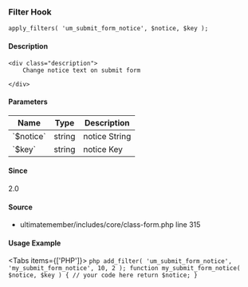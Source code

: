 
<UMBreadCrumb type="filter"/>

### Filter Hook    
    
```
apply_filters( 'um_submit_form_notice', $notice, $key );
```

#### Description
    <div class="description">
        Change notice text on submit form
 
    </div>

#### Parameters
            
<table className="table-auto mt-2 border dark:border-gray-500 p-5 text-sm text-left">
<thead>
<tr>
<th  className="px-3">Name</th>
<th  className="px-3">Type</th>
<th  className="px-3">Description</th>
</tr>
</thead>
<tbody>
               <tr >
               <td className="px-3 py-2">`$notice`</td>
               <td className="px-3 py-2">string</td>
               <td className="px-3 py-2 text-sm">notice String</td>
               </tr>
               <tr >
               <td className="px-3 py-2">`$key`</td>
               <td className="px-3 py-2">string</td>
               <td className="px-3 py-2 text-sm">notice Key</td>
               </tr>
</tbody>
</table>

#### Since
<div class="description">
2.0
</div>

#### Source
  - <Link href="https://github.com/ultimatemember/ultimatemember/tree/2.5.0/includes/core/class-form.php#L315">ultimatemember/includes/core/class-form.php</Link> <Link href="https://github.com/ultimatemember/ultimatemember/tree/2.5.0/includes/core/class-form.php#L315">line 315</Link>



#### Usage Example

<Tabs items={['PHP']}>
    <Tab>
    ```php
    add_filter( 'um_submit_form_notice', 'my_submit_form_notice', 10, 2 );
 function my_submit_form_notice( $notice, $key ) {
     // your code here
     return $notice;
 }
    ```
    </Tab>
</Tabs>